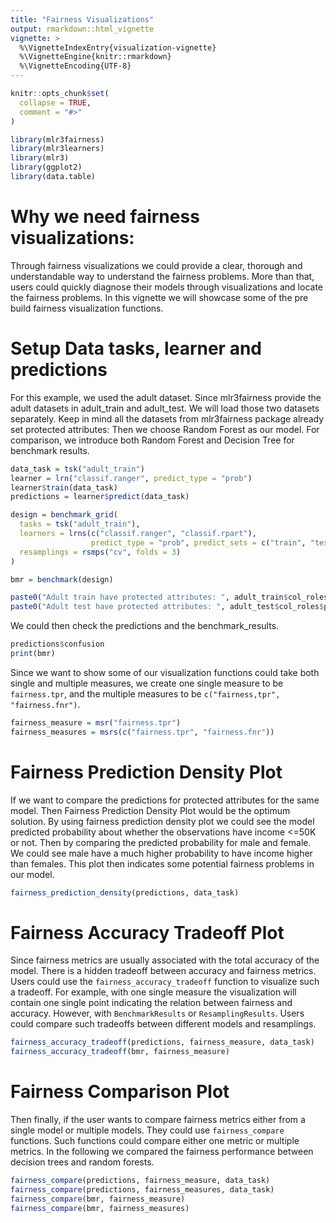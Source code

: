 ```yaml
---
title: "Fairness Visualizations"
output: rmarkdown::html_vignette
vignette: >
  %\VignetteIndexEntry{visualization-vignette}
  %\VignetteEngine{knitr::rmarkdown}
  %\VignetteEncoding{UTF-8}
---
```


```r
knitr::opts_chunk$set(
  collapse = TRUE,
  comment = "#>"
)
```

```r
library(mlr3fairness)
library(mlr3learners)
library(mlr3)
library(ggplot2)
library(data.table)
```

# Why we need fairness visualizations:

Through fairness visualizations we could provide a clear, thorough and understandable way to understand the fairness problems. More than that, users could quickly diagnose their models through visualizations and locate the fairness problems. In this vignette we will showcase some of the pre build fairness visualization functions.

# Setup Data tasks, learner and predictions

For this example, we used the adult dataset. Since mlr3fairness provide the adult datasets in adult_train and adult_test. We will load those two datasets separately. Keep in mind all the datasets from mlr3fairness package already set protected attributes:
Then we choose Random Forest as our model. For comparison, we introduce both Random Forest and Decision Tree for benchmark results.

```r
data_task = tsk("adult_train")
learner = lrn("classif.ranger", predict_type = "prob")
learner$train(data_task)
predictions = learner$predict(data_task)

design = benchmark_grid(
  tasks = tsk("adult_train"),
  learners = lrns(c("classif.ranger", "classif.rpart"),
                  predict_type = "prob", predict_sets = c("train", "test")),
  resamplings = rsmps("cv", folds = 3)
)

bmr = benchmark(design)

paste0("Adult train have protected attributes: ", adult_train$col_roles$pta)
paste0("Adult test have protected attributes: ", adult_test$col_roles$pta)
```
We could then check the predictions and the benchmark_results.
```r
predictions$confusion
print(bmr)
```

Since we want to show some of our visualization functions could take both single and multiple measures, we create one single measure to be ```fairness.tpr```, and the multiple measures to be ```c("fairness,tpr", "fairness.fnr")```.

```r
fairness_measure = msr("fairness.tpr")
fairness_measures = msrs(c("fairness.tpr", "fairness.fnr"))
```


# Fairness Prediction Density Plot

If we want to compare the predictions for protected attributes for the same model. Then Fairness Prediction Density Plot would be the optimum solution. By using fairness prediction density plot we could see the model predicted probability about whether the observations have income <=50K or not. Then by comparing the predicted probability for male and female. We could see male have a much higher probability to have income higher than females. This plot then indicates some potential fairness problems in our model.

```r
fairness_prediction_density(predictions, data_task)
```

# Fairness Accuracy Tradeoff Plot

Since fairness metrics are usually associated with the total accuracy of the model. There is a hidden tradeoff between accuracy and fairness metrics. Users could use the ```fairness_accuracy_tradeoff``` function to visualize such a tradeoff. For example, with one single measure the visualization will contain one single point indicating the relation between fairness and accuracy. However, with ```BenchmarkResults``` or ```ResamplingResults```. Users could compare such tradeoffs between different models and resamplings.

```r
fairness_accuracy_tradeoff(predictions, fairness_measure, data_task)
fairness_accuracy_tradeoff(bmr, fairness_measure)
```

# Fairness Comparison Plot

Then finally, if the user wants to compare fairness metrics either from a single model or multiple models. They could use ```fairness_compare``` functions. Such functions could compare either one metric or multiple metrics. In the following we compared the fairness performance between decision trees and random forests.

```r
fairness_compare(predictions, fairness_measure, data_task)
fairness_compare(predictions, fairness_measures, data_task)
fairness_compare(bmr, fairness_measure)
fairness_compare(bmr, fairness_measures)
```

